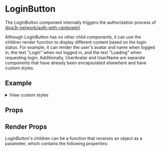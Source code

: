 
<Meta of={LoginButtonStories} />

# LoginButton

The LoginButton component internally triggers the authorization process of [@us3r-network/auth-with-rainbowkit](?path=/docs/auth-auth-with-rainbowkit--docs).

Although LoginButton has no other child components, it can use the children render function to display different content based on the login status. For example, it can render the user's avatar and name when logged in, the text "Login" when not logged in, and the text "Loading" when requesting login. Additionally, UserAvatar and UserName are separate components that have already been encapsulated elsewhere and have custom styles.


## Example
<Canvas />
<p>
  <details>
    <summary>View custom styles</summary>
    <Source code={StyleCode} />
  </details>
</p>


## Props

<Controls />



## Render Props

LoginButton's children can be a function that receives an object as a parameter, which contains the following properties:

<ArgTypes of={RenderProps} />
